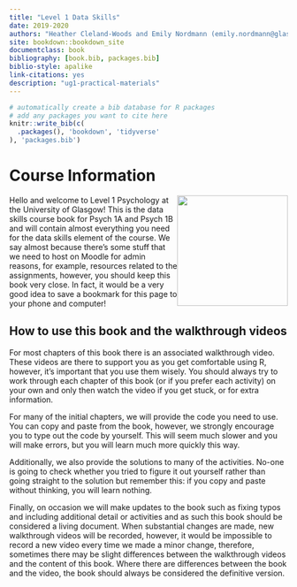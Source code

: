 ```yaml
--- 
title: "Level 1 Data Skills"
date: 2019-2020
authors: "Heather Cleland-Woods and Emily Nordmann (emily.nordmann@glasgow.ac.uk)"
site: bookdown::bookdown_site
documentclass: book
bibliography: [book.bib, packages.bib]
biblio-style: apalike
link-citations: yes
description: "ug1-practical-materials"
---
```


```r
# automatically create a bib database for R packages
# add any packages you want to cite here
knitr::write_bib(c(
  .packages(), 'bookdown', 'tidyverse'
), 'packages.bib')

```

# Course Information {-}

<img src="images/L1.png" style="width: 200px; float: right;">

Hello and welcome to Level 1 Psychology at the University of Glasgow! This is the data skills course book for Psych 1A and Psych 1B and will contain almost everything you need for the data skills element of the course. We say almost because there's some stuff that we need to host on Moodle for admin reasons, for example, resources related to the assignments, however, you should keep this book very close. In fact, it would be a very good idea to save a bookmark for this page to your phone and computer!

## How to use this book and the walkthrough videos

For most chapters of this book there is an associated walkthrough video. These videos are there to support you as you get comfortable using R, however, it's important that you use them wisely. You should always try to work through each chapter of this book (or if you prefer each activity) on your own and only then watch the video if you get stuck, or for extra information. 

For many of the initial chapters, we will provide the code you need to use. You can copy and paste from the book, however, we strongly encourage you to type out the code by yourself. This will seem much slower and you will make errors, but you will learn much more quickly this way.

Additionally, we also provide the solutions to many of the activities. No-one is going to check whether you tried to figure it out yourself rather than going straight to the solution but remember this: if you copy and paste without thinking, you will learn nothing. 

Finally, on occasion we will make updates to the book such as fixing typos and including additional detail or activities and as such this book should be considered a living document. When substantial changes are made, new walkthrough videos will be recorded, however, it would be impossible to record a new video every time we made a minor change, therefore, sometimes there may be slight differences between the walkthrough videos and the content of this book. Where there are differences between the book and the video, the book should always be considered the definitive version. 





